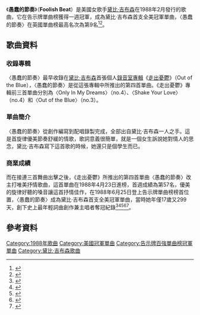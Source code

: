 {{Infobox single |
| Name           = 愚蠢的節奏<br />Foolish Beat
| Cover          = 
| Caption        = 
| Artist         = [[黛比·吉布森|黛比·吉布森]]
| from Album     = [[走出憂鬱_(黛比·吉布森專輯)|走出憂鬱]]
| A-side         = Vocal (4:25)
| B-side         = Instrumental (4:29)<br /><small>(U.S., 89109)</small><br />"Between the Lines" (4:42)<br /><small>(U.K., A9059)</small>
| Released       = 1988年2月11日
| Format         = 
| Recorded       = 1987年 - 1988年
| Genre          = [[流行音樂|流行音樂]], 當代成人音樂
| Length         = Album Version 4:20 
| Label          = [[大西洋唱片|大西洋唱片]]
| Writer         = 黛比·吉布森
| Producer       = 黛比·吉布森
| Last single    = "[[Out_of_the_Blue_(Debbie_Gibson_song)|Out of the Blue]]"<br>(1988)
| This single    = "'''Foolish Beat'''"<br>(1988)
| Next single    = "[[Staying_Together|Staying Together]]"<br>(1988)
}}
《'''愚蠢的節奏'''》（'''Foolish Beat'''）是美國女歌手[[黛比·吉布森|黛比·吉布森]]在1988年2月發行的歌曲，它在告示牌單曲榜獲得一週冠軍，成為黛比·吉布森首支全美冠軍單曲，〈愚蠢的節奏〉在英國單曲榜最高名次為第9名<ref>{{Cite web |url=http://www.billboard.com/artist/300622/debbie-gibson/chart |title=美國告示牌黛比·吉布森單曲榜成績 |accessdate=2015-07-16 |archive-date=2015-07-19 |archive-url=https://web.archive.org/web/20150719165315/http://www.billboard.com/artist/300622/debbie-gibson/chart |dead-url=no }}</ref><ref>{{Cite web |url=http://www.officialcharts.com/artist/24481/debbie-gibson/ |title=英國排行榜黛比·吉布森專輯單曲成績 |accessdate=2015-07-16 |archive-date=2015-09-24 |archive-url=https://web.archive.org/web/20150924155336/http://www.officialcharts.com/artist/24481/debbie-gibson/ |dead-url=no }}</ref>。

==歌曲資料==
===收錄專輯===
〈愚蠢的節奏〉最早收錄在[[黛比·吉布森|黛比·吉布森]]首張個人[[錄音室專輯|錄音室專輯]]《[[走出憂鬱_(黛比·吉布森專輯)|走出憂鬱]]》（Out of the Blue），〈愚蠢的節奏〉是從這張專輯中所推出的第四首單曲。《走出憂鬱》專輯前三首單曲分別為〈Only In My Dreams〉（no.4）、〈Shake Your Love〉（no.4）和〈Out of the Blue〉（no.3）。
===單曲簡介===
〈愚蠢的節奏〉從創作編寫到配唱錄製完成，全部出自黛比·吉布森一人之手。這是首旋律優美節奏舒緩的情歌，歌詞意義很簡單，就是一個女生訴說她對情人的思念，黛比·吉布森寫下這首歌的時候，她還只是個學生而已。
===商業成績===
而在接連三首舞曲出擊之後，《走出憂鬱》所推出的第四首單曲〈愚蠢的節奏〉改主打唯美抒情歌曲，這首單曲在1988年4月23日進榜，首週成績為第57名，優美的旋律好聽的嗓音讓這首抒情佳作，在1988年6月25日登上告示牌單曲榜榜首位置，〈愚蠢的節奏〉成為黛比·吉布森首支全美冠軍單曲，當時她年僅17歲又299天，創下史上最年輕詞曲創作兼主唱者奪冠紀錄<ref>{{Cite web |url=http://www.billboard.com/charts/hot-100/1988-04-23 |title=1988-04-23告示牌單曲榜 |accessdate=2015-07-17 |archive-date=2015-07-08 |archive-url=https://web.archive.org/web/20150708071839/http://www.billboard.com/charts/hot-100/1988-04-23 |dead-url=no }}</ref><ref>{{Cite web |url=http://www.billboard.com/charts/hot-100/1988-06-25 |title=1988-06-25告示牌單曲榜 |accessdate=2015-07-17 |archive-date=2015-08-27 |archive-url=https://web.archive.org/web/20150827235454/http://www.billboard.com/charts/hot-100/1988-06-25 |dead-url=no }}</ref><ref>{{Cite web |url=http://www.billboard.com/articles/columns/chart-beat/956574/deborah-gibson-celebrates-40th-birthday |title=美國告示牌2010-08-31音樂報導 |accessdate=2015-07-17 |archive-date=2015-06-06 |archive-url=https://web.archive.org/web/20150606145218/http://www.billboard.com/articles/columns/chart-beat/956574/deborah-gibson-celebrates-40th-birthday |dead-url=no }}</ref><ref>{{Cite web |url=http://www.billboard.com/articles/columns/chart-beat/957573/electric-youth-revisited-after-all-this-time |title=美國告示牌2010-06-29音樂報導 |accessdate=2015-07-17 |archive-date=2015-07-23 |archive-url=https://web.archive.org/web/20150723105142/http://www.billboard.com/articles/columns/chart-beat/957573/electric-youth-revisited-after-all-this-time |dead-url=no }}</ref><ref>{{Cite web |url=http://www.billboard.com/articles/columns/chart-beat/5885163/debbie-gibson-qa-celebrating-25-years-of-electric-youth |title=美國告示牌2014-01-24音樂報導 |accessdate=2015-07-17 |archive-date=2015-09-11 |archive-url=https://web.archive.org/web/20150911191057/http://www.billboard.com/articles/columns/chart-beat/5885163/debbie-gibson-qa-celebrating-25-years-of-electric-youth |dead-url=no }}</ref>。

==參考資料==
{{reflist|2}}
[[Category:1988年歌曲|Category:1988年歌曲]]
[[Category:美國冠軍單曲|Category:美國冠軍單曲]]
[[Category:告示牌百強單曲榜冠軍單曲|Category:告示牌百強單曲榜冠軍單曲]]
[[Category:黛比·吉布森歌曲|Category:黛比·吉布森歌曲]]